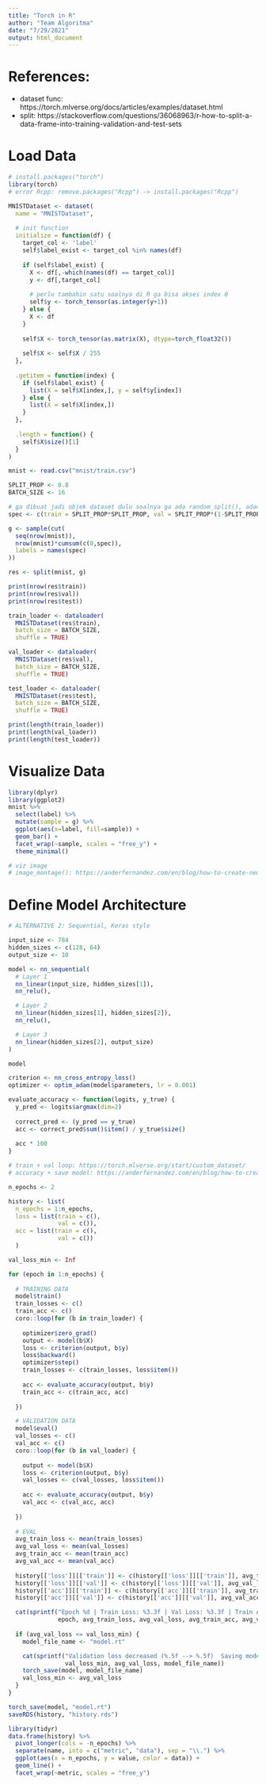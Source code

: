 ---
title: "Torch in R"
author: "Team Algoritma"
date: "7/29/2021"
output: html_document
---

# References:

- dataset func: https://torch.mlverse.org/docs/articles/examples/dataset.html
- split: https://stackoverflow.com/questions/36068963/r-how-to-split-a-data-frame-into-training-validation-and-test-sets

# Load Data

```{r}
# install.packages("torch")
library(torch)
# error Rcpp: remove.packages("Rcpp") -> install.packages("Rcpp")

MNISTDataset <- dataset(
  name = "MNISTDataset",
  
  # init function
  initialize = function(df) {
    target_col <- 'label'
    self$label_exist <- target_col %in% names(df)
    
    if (self$label_exist) {
      X <- df[,-which(names(df) == target_col)]
      y <- df[,target_col]
      
      # perlu tambahin satu soalnya di R ga bisa akses index 0
      self$y <- torch_tensor(as.integer(y+1))
    } else {
      X <- df
    }
    
    self$X <- torch_tensor(as.matrix(X), dtype=torch_float32())
    
    self$X <- self$X / 255
  },
  
  .getitem = function(index) {
    if (self$label_exist) {
      list(X = self$X[index,], y = self$y[index])
    } else {
      list(X = self$X[index,])
    }
  },
  
  .length = function() {
    self$X$size()[1]
  }
)
```

```{r}
mnist <- read.csv("mnist/train.csv")
```

```{r}
SPLIT_PROP <- 0.8
BATCH_SIZE <- 16
```

```{r}
# ga dibuat jadi objek dataset dulu soalnya ga ada random_split(), adanya torch_split() untuk ngesplit tensor
spec <- c(train = SPLIT_PROP*SPLIT_PROP, val = SPLIT_PROP*(1-SPLIT_PROP), test = (1-SPLIT_PROP))

g <- sample(cut(
  seq(nrow(mnist)),
  nrow(mnist)*cumsum(c(0,spec)),
  labels = names(spec)
))

res <- split(mnist, g)

print(nrow(res$train))
print(nrow(res$val))
print(nrow(res$test))
```

```{r}
train_loader <- dataloader(
  MNISTDataset(res$train),
  batch_size = BATCH_SIZE,
  shuffle = TRUE)

val_loader <- dataloader(
  MNISTDataset(res$val),
  batch_size = BATCH_SIZE,
  shuffle = TRUE)

test_loader <- dataloader(
  MNISTDataset(res$test),
  batch_size = BATCH_SIZE,
  shuffle = TRUE)

print(length(train_loader))
print(length(val_loader))
print(length(test_loader))
```

# Visualize Data

```{r}
library(dplyr)
library(ggplot2)
mnist %>% 
  select(label) %>% 
  mutate(sample = g) %>% 
  ggplot(aes(x=label, fill=sample)) +
  geom_bar() +
  facet_wrap(~sample, scales = "free_y") +
  theme_minimal()
```

```{r}
# viz image
# image_montage(): https://anderfernandez.com/en/blog/how-to-create-neural-networks-with-torch-in-r/

```


# Define Model Architecture

```{r}
# ALTERNATIVE 2: Sequential, Keras style

input_size <- 784
hidden_sizes <- c(128, 64)
output_size <- 10

model <- nn_sequential(
  # Layer 1
  nn_linear(input_size, hidden_sizes[1]),
  nn_relu(), 

  # Layer 2
  nn_linear(hidden_sizes[1], hidden_sizes[2]),
  nn_relu(),

  # Layer 3
  nn_linear(hidden_sizes[2], output_size)
)

model
```

```{r}
criterion <- nn_cross_entropy_loss()
optimizer <- optim_adam(model$parameters, lr = 0.001)
```

```{r}
evaluate_accuracy <- function(logits, y_true) {
  y_pred <- logits$argmax(dim=2)
  
  correct_pred <- (y_pred == y_true)
  acc <- correct_pred$sum()$item() / y_true$size()
  
  acc * 100
}
```


```{r}
# train + val loop: https://torch.mlverse.org/start/custom_dataset/
# accuracy + save model: https://anderfernandez.com/en/blog/how-to-create-neural-networks-with-torch-in-r/

n_epochs <- 2

history <- list(
  n_epochs = 1:n_epochs,
  loss = list(train = c(),
              val = c()),
  acc = list(train = c(),
              val = c())
  )

val_loss_min <- Inf

for (epoch in 1:n_epochs) {
  
  # TRAINING DATA
  model$train()
  train_losses <- c()
  train_acc <- c()
  coro::loop(for (b in train_loader) {
    
    optimizer$zero_grad()
    output <- model(b$X)
    loss <- criterion(output, b$y)
    loss$backward()
    optimizer$step()
    train_losses <- c(train_losses, loss$item())
    
    acc <- evaluate_accuracy(output, b$y)
    train_acc <- c(train_acc, acc)
  
  })

  # VALIDATION DATA
  model$eval()
  val_losses <- c()
  val_acc <- c()
  coro::loop(for (b in val_loader) {
    
    output <- model(b$X)
    loss <- criterion(output, b$y)
    val_losses <- c(val_losses, loss$item())
    
    acc <- evaluate_accuracy(output, b$y)
    val_acc <- c(val_acc, acc)
    
  })
  
  # EVAL
  avg_train_loss <- mean(train_losses)
  avg_val_loss <- mean(val_losses)
  avg_train_acc <- mean(train_acc)
  avg_val_acc <- mean(val_acc)
  
  history[['loss']][['train']] <- c(history[['loss']][['train']], avg_train_loss)
  history[['loss']][['val']] <- c(history[['loss']][['val']], avg_val_loss)
  history[['acc']][['train']] <- c(history[['acc']][['train']], avg_train_acc)
  history[['acc']][['val']] <- c(history[['acc']][['val']], avg_val_acc)

  cat(sprintf("Epoch %d | Train Loss: %3.3f | Val Loss: %3.3f | Train Acc: %.2f | Val Acc: %.2f\n",
              epoch, avg_train_loss, avg_val_loss, avg_train_acc, avg_val_acc))
  
  if (avg_val_loss <= val_loss_min) {
    model_file_name <- "model.rt"

    cat(sprintf("Validation loss decreased (%.5f --> %.5f)  Saving model to %s...\n",
                val_loss_min, avg_val_loss, model_file_name))
    torch_save(model, model_file_name)
    val_loss_min <- avg_val_loss
  }
}
```

```{r}
torch_save(model, "model.rt")
saveRDS(history, "history.rds")
```

```{r}
library(tidyr)
data.frame(history) %>% 
  pivot_longer(cols = -n_epochs) %>% 
  separate(name, into = c("metric", "data"), sep = "\\.") %>% 
  ggplot(aes(x = n_epochs, y = value, color = data)) +
  geom_line() +
  facet_wrap(~metric, scales = "free_y")
```